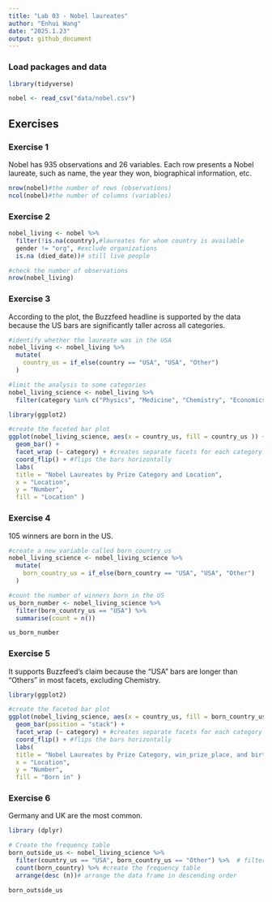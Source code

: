 ```yaml
---
title: "Lab 03 - Nobel laureates"
author: "Enhui Wang"
date: "2025.1.23"
output: github_document
---
```


### Load packages and data

```r
library(tidyverse) 
```

```r
nobel <- read_csv("data/nobel.csv")
```

## Exercises

### Exercise 1
Nobel has 935 observations and 26 variables. Each row presents a Nobel laureate, such as name, the year they won, biographical information, etc.

```r
nrow(nobel)#the number of rows (observations)
ncol(nobel)#the number of columns (variables)
```

### Exercise 2

```r
nobel_living <- nobel %>%
  filter(!is.na(country),#laureates for whom country is available
  gender != "org", #exclude organizations
  is.na (died_date))# still live people

#check the number of observations
nrow(nobel_living)
```

### Exercise 3
According to the plot, the Buzzfeed headline is supported by the data because the US bars are significantly taller across all categories.

```r
#identify whether the laureate was in the USA
nobel_living <- nobel_living %>%
  mutate(
    country_us = if_else(country == "USA", "USA", "Other")
  ) 

#limit the analysis to some categories
nobel_living_science <- nobel_living %>%
  filter(category %in% c("Physics", "Medicine", "Chemistry", "Economics"))
```

```r
library(ggplot2)

#create the faceted bar plot
ggplot(nobel_living_science, aes(x = country_us, fill = country_us )) + 
  geom_bar() +
  facet_wrap (~ category) + #creates separate facets for each category
  coord_flip() + #flips the bars horizontally
  labs(
  title = "Nobel Laureates by Prize Category and Location",
  x = "Location",
  y = "Number",
  fill = "Location" )
```





### Exercise 4
105 winners are born in the US.
```r
#create a new variable called born_country_us
nobel_living_science <- nobel_living_science %>%
  mutate(
    born_country_us = if_else(born_country == "USA", "USA", "Other")
  ) 

#count the number of winners born in the US
us_born_number <- nobel_living_science %>%
  filter(born_country_us == "USA") %>%
  summarise(count = n())

us_born_number
```

### Exercise 5
It supports Buzzfeed's claim because the "USA" bars are longer than "Others" in most facets, excluding Chemistry.
```r
library(ggplot2)

#create the faceted bar plot
ggplot(nobel_living_science, aes(x = country_us, fill = born_country_us )) + 
  geom_bar(position = "stack") +
  facet_wrap (~ category) + #creates separate facets for each category
  coord_flip() + #flips the bars horizontally
  labs(
  title = "Nobel Laureates by Prize Category, win_prize_place, and birthplace",
  x = "Location",
  y = "Number",
  fill = "Born in" )
```

### Exercise 6
Germany and UK are the most common.

```r
library (dplyr)

# Create the frequency table
born_outside_us <- nobel_living_science %>%
  filter(country_us == "USA", born_country_us == "Other") %>%  # filter for laureates who won in the US but were born outside the US
  count(born_country) %>% #create the frequency table
  arrange(desc (n))# arrange the data frame in descending order

born_outside_us
```




